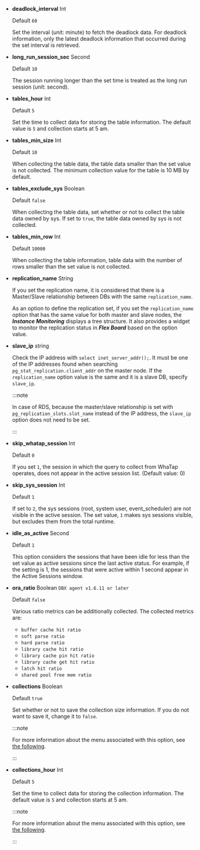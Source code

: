 <InDoc product ='mysql'>

- **deadlock_interval** <span class='type'>Int</span>

  Default `60`

  Set the interval (unit: minute) to fetch the deadlock data. For deadlock information, only the latest deadlock information that occurred during the set interval is retrieved.

</InDoc>

<Xclude product ='redis'>

- **long_run_session_sec** <span class='type'>Second</span>

  Default `10`

  The session running longer than the set time is treated as the long run session (unit: second).

- **tables_hour** <span class='type'>Int</span>

  Default `5`

  Set the time to collect data for storing the table information. The default value is `5` and collection starts at 5 am.

</Xclude>

<InDoc product='oracle,tibero'>

- **tables_min_size** <span class='type'>Int</span>

  Default `10`

  When collecting the table data, the table data smaller than the set value is not collected. The minimum collection value for the table is 10 MB by default.

- **tables_exclude_sys** <span class='type'>Boolean</span>

  Default `false`

  When collecting the table data, set whether or not to collect the table data owned by sys. If set to `true`, the table data owned by sys is not collected.

</InDoc>

<InDoc product="cubrid">

- **tables_min_row** <span class='type'>Int</span>

  Default `10000`

  When collecting the table information, table data with the number of rows smaller than the set value is not collected.

</InDoc>

<Xclude product='cubrid,redis'>

- **replication_name** <span class='type'>String</span>

  If you set the replication name, it is considered that there is a Master/Slave relationship between DBs with the same `replication_name`.

  As an option to define the replication set, if you set the `replication_name` option that has the same value for both master and slave nodes, the **_Instance Monitoring_** displays a tree structure. It also provides a widget to monitor the replication status in **_Flex Board_** based on the option value.

</Xclude>

<InDoc product='postgresql'>

- **slave_ip** <span class='type'>string</span>

  Check the IP address with `select inet_server_addr();`. It must be one of the IP addresses found when searching `pg_stat_replication.client_addr` on the master node. If the `replication_name` option value is the same and it is a slave DB, specify `slave_ip`.

  :::note

  In case of RDS, because the master/slave relationship is set with `pg_replication_slots.slot_name` instead of the IP address, the `slave_ip` option does not need to be set.

  :::

</InDoc>

<Xclude product='cubrid,redis'>

- **skip_whatap_session** <span class='type'>Int</span>

  Default `0`

  If you set `1`, the session in which the query to collect from WhaTap operates, does not appear in the active session list. (Default value: 0)

</Xclude>

<InDoc product='mysql'>

- **skip_sys_session** <span class='type'>Int</span>

  Default `1`

  If set to `2`, the sys sessions (root, system user, event_scheduler) are not visible in the active session. The set value, `1` makes sys sessions visible, but excludes them from the total runtime.

</InDoc>

<InDoc product='redis'>

- **idle_as_active** <span class='type'>Second</span>

  Default `1`

  This option considers the sessions that have been idle for less than the set value as active sessions since the last active status. For example, if the setting is 1, the sessions that were active within 1 second appear in the Active Sessions window.

</InDoc>

<InDoc product='oracle'>

- **ora_ratio** <span class='type'>Boolean</span> <code class="my">DBX agent v1.6.11 or later</code>

  Default `false`

  Various ratio metrics can be additionally collected. The collected metrics are:

  - `buffer cache hit ratio`
  - `soft parse ratio`
  - `hard parse ratio`
  - `library cache hit ratio`
  - `library cache pin hit ratio`
  - `library cache get hit ratio`
  - `latch hit ratio`
  - `shared pool free mem ratio`

</InDoc>

<InDoc product="mongodb">

- **collections** <span class='type'>Boolean</span>

  Default `true`

  Set whether or not to save the collection size information. If you do not want to save it, change it to `false`.

  :::note

  For more information about the <Cmdname sid="side_dbSize" className="uitext" /> menu associated with this option, see [the following](database-size).

  :::

- **collections_hour** <span class='type'>Int</span>

  Default `5`

  Set the time to collect data for storing the collection information. The default value is `5` and collection starts at 5 am.

  :::note

  For more information about the <Cmdname sid="side_dbSize" className="uitext" /> menu associated with this option, see [the following](database-size).

  :::

</InDoc>

